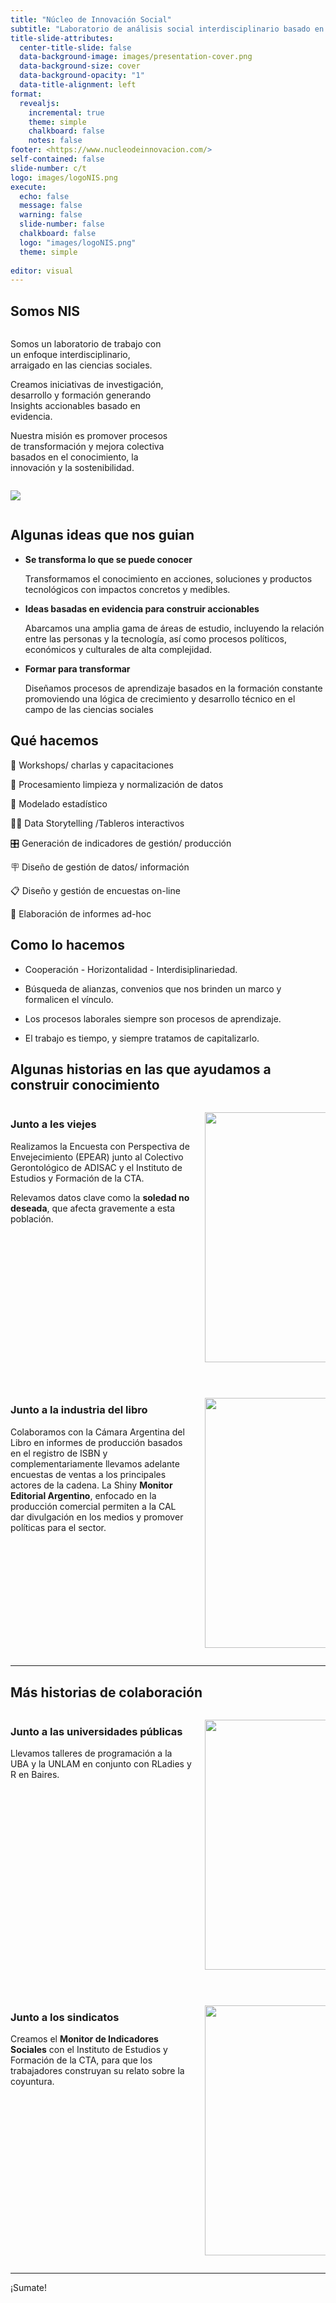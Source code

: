 ```yaml
---
title: "Núcleo de Innovación Social"
subtitle: "Laboratorio de análisis social interdisciplinario basado en evidencia"
title-slide-attributes:
  center-title-slide: false
  data-background-image: images/presentation-cover.png
  data-background-size: cover
  data-background-opacity: "1"
  data-title-alignment: left
format:
  revealjs:
    incremental: true 
    theme: simple  
    chalkboard: false
    notes: false
footer: <https://www.nucleodeinnovacion.com/>
self-contained: false
slide-number: c/t
logo: images/logoNIS.png
execute: 
  echo: false
  message: false
  warning: false
  slide-number: false
  chalkboard: false
  logo: "images/logoNIS.png"
  theme: simple
  
editor: visual
---
```


## Somos NIS {.smaller}

::: {.column width="50%"}
Somos un laboratorio de trabajo con un enfoque interdisciplinario, arraigado en las ciencias sociales. 

Creamos iniciativas de investigación, desarrollo y formación generando Insights accionables basado en evidencia.

Nuestra misión es promover procesos de transformación y mejora colectiva basados en el conocimiento, la innovación y la sostenibilidad.
:::

::: {.column width="50%"}
![](images/img_01.png){fig-align="right"}
:::

## Algunas ideas que nos guian{.smaller}

-   **Se transforma lo que se puede conocer**

    Transformamos el conocimiento en acciones, soluciones y productos tecnológicos con impactos concretos y medibles.

-   **Ideas basadas en evidencia para construir accionables**

    Abarcamos una amplia gama de áreas de estudio, incluyendo la relación entre las personas y la tecnología, así como procesos políticos, económicos y culturales de alta complejidad.

-   **Formar para transformar**

    Diseñamos procesos de aprendizaje basados en la formación constante promoviendo una lógica de crecimiento y desarrollo técnico en el campo de las ciencias sociales

## Qué hacemos

💬 Workshops/ charlas y capacitaciones

🧹 Procesamiento limpieza y normalización de datos

👾 Modelado estadístico

💁🏽 Data Storytelling /Tableros interactivos

🎛️ Generación de indicadores de gestión/ producción

🪧 Diseño de gestión de datos/ información

📋 Diseño y gestión de encuestas on-line

📝 Elaboración de informes ad-hoc


## Como lo hacemos


-   Cooperación - Horizontalidad - Interdisiplinariedad.

-   Búsqueda de alianzas, convenios que nos brinden un marco y formalicen el vínculo.

-   Los procesos laborales siempre son procesos de aprendizaje.

-   El trabajo es tiempo, y siempre tratamos de capitalizarlo.


## Algunas historias en las que ayudamos a construir conocimiento {.smaller}

:::::::::::: columns
::: {.column width="60%"}
### Junto a les viejes {.smaller}
Realizamos la Encuesta con Perspectiva de Envejecimiento (EPEAR) junto al Colectivo Gerontológico de ADISAC y el Instituto de Estudios y Formación de la CTA.

Relevamos datos clave como la **soledad no deseada**, que afecta gravemente a esta población.
:::
:::{.column width="40%"}
![](images/ADISAC_viejes.png){fig-align="center" width="400px"}
:::
::::::::::::

:::::::::::: columns

********

::::::::::::

:::::::::::: columns
::: {.column width="60%"}
### Junto a la industria del libro {.smaller}
Colaboramos con la Cámara Argentina del Libro en informes de producción basados en el registro de ISBN y complementariamente llevamos adelante encuestas de ventas a los principales actores de la cadena. La Shiny **Monitor Editorial Argentino**, enfocado en la producción comercial permiten a la CAL dar divulgación en los medios y promover políticas para el sector.
:::

:::{.column width="40%"}
![](images/CAL_informe_produ.jpg){fig-align="center" width="400px"}
:::

:::::::::::: 

---

## Más historias de colaboración {.smaller}

:::::::::::: columns
::: {.column width="60%"}
### Junto a las universidades públicas {.smaller}
Llevamos talleres de programación a la UBA y la UNLAM en conjunto con RLadies y R en Baires.
:::
::: {.column width="40%"}
![](images/talleres.jpg){fig-align="center" width="400px"}
:::
:::::::::::: 

:::::::::::: columns

********

::::::::::::

:::::::::::: columns
::: {.column width="60%"}
### Junto a los sindicatos {.smaller}
Creamos el **Monitor de Indicadores Sociales** con el Instituto de Estudios y Formación de la CTA, para que los trabajadores construyan su relato sobre la coyuntura.
:::

::: {.column width="40%"}
![](images/IEF_Monitor_socio_economico.png){fig-align="center" width="400px"}
:::
:::::::::::: 

---

::: {.r-fit-text}
¡Sumate!
:::

